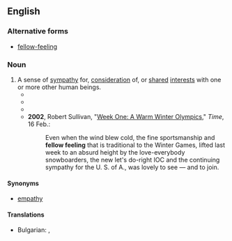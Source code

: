 {{also|fellow-feeling}}
==English==

===Alternative forms===
* [[fellow-feeling]]

===Noun===
{{en-noun|-|s}}

# A sense of [[sympathy]] for, [[consideration]] of, or [[shared]] [[interest]]s with one or more other human beings.
#* {{quote-text|en|year=1817|author={{w|Samuel Taylor Coleridge}}|title=Biographia Literaria|chapter=2|passage=[I]s the character and property of the man, who labours for our intellectual pleasures, less entitled to a share of our '''fellow feeling''', than that of the wine-merchant or milliner?}}
#* {{quote-text|en|year=1857|author={{w|Herman Melville}}|title=The Confidence Man|chapter=43|passage="[H]ow kindly we reciprocate each other's little delicacies, don't we? What better proof, now, that we are kind, considerate fellows, with responsive '''fellow-feelings'''—eh, barber?"}}
#* {{quote-text|en|year=1917|author={{w|John Galsworthy}}|title=Beyond|chapter=15|passage=But, mixed with her rage, a sort of unwilling compassion and '''fellow feeling''' kept rising for that girl, that silly, sugar-plum girl, brought to such a pass by—her husband.}}
#* '''2002''', Robert Sullivan, "[https://web.archive.org/web/20101022103525/http://www.time.com/time/arts/article/0,8599,203479,00.html Week One: A Warm Winter Olympics]," ''Time'', 16 Feb.:
#*: Even when the wind blew cold, the fine sportsmanship and '''fellow feeling''' that is traditional to the Winter Games, lifted last week to an absurd height by the love-everybody snowboarders, the new let's do-right IOC and the continuing sympathy for the U. S. of A., was lovely to see — and to join.

====Synonyms====
* [[empathy]]

====Translations====
{{trans-top|A sense of [[sympathy]]}}
* Bulgarian: {{t+|bg|симпатия|f}}, {{t+|bg|разбирателство|n}}
{{trans-mid}}
{{trans-bottom}}